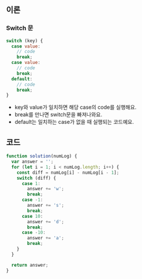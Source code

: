 ## 이론

### Switch 문

```js
switch (key) {
  case value:
    // code
    break;
  case value:
    // code
    break;
  default:
    // code
    break;
}
```

- key와 value가 일치하면 해당 case의 code를 실행해요.
- break를 만나면 switch문을 빠져나와요.
- default는 일치하는 case가 없을 때 실행되는 코드예요.

## 코드

```js
function solution(numLog) {
  var answer = '';
  for (let i = 1; i < numLog.length; i++) {
    const diff = numLog[i] - numLog[i - 1];
    switch (diff) {
      case 1:
        answer += 'w';
        break;
      case -1:
        answer += 's';
        break;
      case 10:
        answer += 'd';
        break;
      case -10:
        answer += 'a';
        break;
    }
  }

  return answer;
}
```
